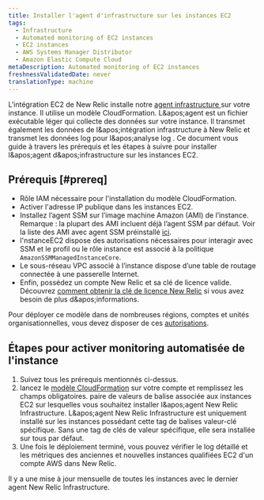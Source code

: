 ```yaml
---
title: Installer l'agent d'infrastructure sur les instances EC2
tags:
  - Infrastructure
  - Automated monitoring of EC2 instances
  - EC2 instances
  - AWS Systems Manager Distributor
  - Amazon Elastic Compute Cloud
metaDescription: Automated monitoring of EC2 instances
freshnessValidatedDate: never
translationType: machine
---
```


L'intégration EC2 de New Relic installe notre [agent infrastructure ](/docs/infrastructure/install-infrastructure-agent/get-started/install-infrastructure-agent-new-relic)sur votre instance. Il utilise un modèle CloudFormation. L&amp;apos;agent est un fichier exécutable léger qui collecte des données sur votre instance. Il transmet également les données de l&amp;apos;intégration infrastructure à New Relic et transmet les données log pour l&amp;apos;analyse log . Ce document vous guide à travers les prérequis et les étapes à suivre pour installer l&amp;apos;agent d&amp;apos;infrastructure sur les instances EC2.

## Prérequis [#prereq]

* Rôle IAM nécessaire pour l'installation du modèle CloudFormation.
* Activer l'adresse IP publique dans les instances EC2.
* Installez l’agent SSM sur l’image machine Amazon (AMI) de l’instance. Remarque : la plupart des AMI incluent déjà l’agent SSM par défaut. Voir la liste des AMI avec agent SSM préinstallé [ici](https://docs.aws.amazon.com/systems-manager/latest/userguide/ami-preinstalled-agent.html).
* l'nstanceEC2 dispose des autorisations nécessaires pour interagir avec SSM et le profil ou le rôle instance est associé à la politique `AmazonSSMManagedInstanceCore`.
* Le sous-réseau VPC associé à l’instance dispose d’une table de routage connectée à une passerelle Internet.
* Enfin, possédez un compte New Relic et sa clé de licence valide. Découvrez [comment obtenir la clé de licence New Relic](/docs/apis/intro-apis/new-relic-api-keys/) si vous avez besoin de plus d&amp;apos;informations.

Pour déployer ce modèle dans de nombreuses régions, comptes et unités organisationnelles, vous devez disposer de ces [autorisations](https://docs.aws.amazon.com/AWSCloudFormation/latest/UserGuide/stacksets-prereqs.html).

## Étapes pour activer monitoring automatisée de l'instance

1. Suivez tous les prérequis mentionnés ci-dessus.
2. lancez le [modèle CloudFormation](https://github.com/aws-quickstart/quickstart-ct-newrelic-one/blob/main/templates/EC2_Quickstart.yml) sur votre compte et remplissez les champs obligatoires. paire de valeurs de balise associée aux instances EC2 sur lesquelles vous souhaitez installer l&amp;apos;agent New Relic Infrastructure. L&amp;apos;agent New Relic Infrastructure est uniquement installé sur les instances possédant cette tag de balises valeur-clé spécifique. Sans une tag de clés de valeur spécifique, elle sera installée sur tous par défaut.
3. Une fois le déploiement terminé, vous pouvez vérifier le log détaillé et les métriques des anciennes et nouvelles instances qualifiées EC2 d'un compte AWS dans New Relic.

<Callout variant="important">
  Il y a une mise à jour mensuelle de toutes les instances avec le dernier agent New Relic Infrastructure.
</Callout>